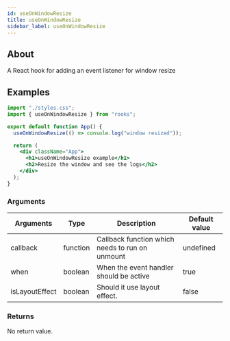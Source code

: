 ```yaml
---
id: useOnWindowResize
title: useOnWindowResize
sidebar_label: useOnWindowResize
---
```


## About

A React hook for adding an event listener for window resize

## Examples

```jsx
import "./styles.css";
import { useOnWindowResize } from "rooks";

export default function App() {
  useOnWindowResize(() => console.log("window resized"));

  return (
    <div className="App">
      <h1>useOnWindowResize example</h1>
      <h2>Resize the window and see the logs</h2>
    </div>
  );
}
```

### Arguments

| Arguments      | Type     | Description                                     | Default value |
| -------------- | -------- | ----------------------------------------------- | ------------- |
| callback       | function | Callback function which needs to run on unmount | undefined     |
| when           | boolean  | When the event handler should be active         | true          |
| isLayoutEffect | boolean  | Should it use layout effect.                    | false         |

### Returns

No return value.
